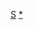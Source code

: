 {{asbox
|image=Flag of Eswatini.svg
|category=斯威士蘭小作品
|subject=與[[斯威士蘭]]相關的
|name=Template:Eswatini-stub
}}<noinclude>
[[Category:非洲小作品模板|S]]
[[Category:斯威士蘭小作品|*]]
</noinclude>